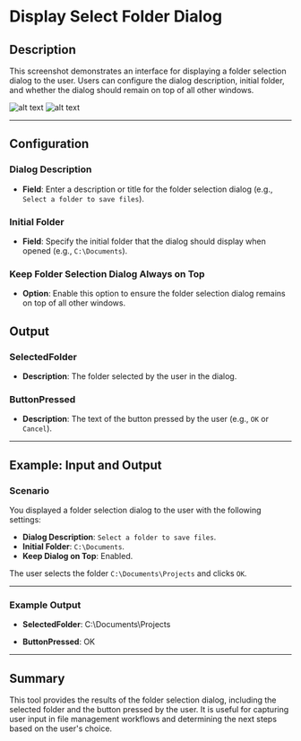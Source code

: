 # Display Select Folder Dialog

## Description

This screenshot demonstrates an interface for displaying a folder selection dialog to the user. Users can configure the dialog description, initial folder, and whether the dialog should remain on top of all other windows.

![alt text](../../assets/message-boxes/display-select-folder-dialog1.png)
![alt text](../../assets/message-boxes/display-select-folder-dialog2.png)

---

## Configuration

### Dialog Description

- **Field**: Enter a description or title for the folder selection dialog (e.g., `Select a folder to save files`).

### Initial Folder

- **Field**: Specify the initial folder that the dialog should display when opened (e.g., `C:\Documents`).

### Keep Folder Selection Dialog Always on Top

- **Option**: Enable this option to ensure the folder selection dialog remains on top of all other windows.

## Output

### SelectedFolder

- **Description**: The folder selected by the user in the dialog.

### ButtonPressed

- **Description**: The text of the button pressed by the user (e.g., `OK` or `Cancel`).

---

## Example: Input and Output

### Scenario

You displayed a folder selection dialog to the user with the following settings:

- **Dialog Description**: `Select a folder to save files`.
- **Initial Folder**: `C:\Documents`.
- **Keep Dialog on Top**: Enabled.

The user selects the folder `C:\Documents\Projects` and clicks `OK`.

---

### Example Output

- **SelectedFolder**:
C:\Documents\Projects

- **ButtonPressed**:
OK

---

## Summary

This tool provides the results of the folder selection dialog, including the selected folder and the button pressed by the user. It is useful for capturing user input in file management workflows and determining the next steps based on the user's choice.